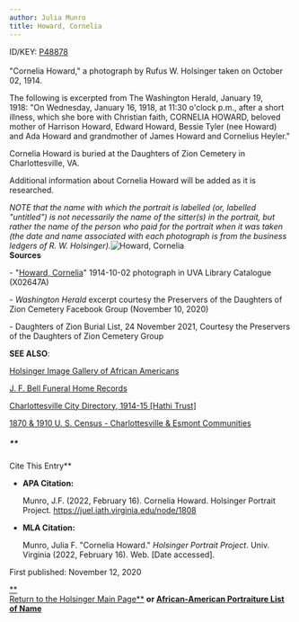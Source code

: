 ```yaml
---
author: Julia Munro
title: Howard, Cornelia
---
```

ID/KEY: [P48878](http://juel.iath.virginia.edu/public_person?person=48878 "P48878")****[  
](http://juel.iath.virginia.edu/public_person?person=48263 "P48263")****  
"Cornelia Howard," a photograph by Rufus W. Holsinger taken on October 02, 1914.

The following is excerpted from The Washington Herald, January 19, 1918: "On Wednesday, January 16, 1918, at 11:30 o'clock p.m., after a short illness, which she bore with Christian faith, CORNELIA HOWARD, beloved mother of Harrison Howard, Edward Howard, Bessie Tyler (nee Howard) and Ada Howard and grandmother of James Howard and Cornelius Heyler."

Cornelia Howard is buried at the Daughters of Zion Cemetery in Charlottesville, VA.

Additional information about Cornelia Howard will be added as it is researched.   

_NOTE that the name with which the portrait is labelled (or, labelled "untitled") is not necessarily the name of the sitter(s) in the portrait, but rather the name of the person who paid for the portrait when it was taken (the date and name associated with each photograph is from the business ledgers of R. W. Holsinger)._![Howard, Cornelia](https://iiif.lib.virginia.edu/iiif/uva-lib:1042574/full/778,561/0/default.jpg "Howard, Cornelia")   
**Sources**

\- "[Howard, Cornelia](https://search.lib.virginia.edu/catalog/uva-lib:1042574#?c=0&m=0&s=0&cv=0&xywh=0%2C-69%2C4031%2C2989 "Howard, Cornelia")" 1914-10-02 photograph in UVA Library Catalogue (X02647A) 

  
\- _Washington Herald_ excerpt courtesy the Preservers of the Daughters of Zion Cemetery Facebook Group (November 10, 2020)  
  

\- Daughters of Zion Burial List, 24 November 2021, Courtesy the Preservers of the Daughters of Zion Cemetery Group

**SEE ALSO**:

[Holsinger Image Gallery of African Americans](http://rwholsingerphotos.org/images.php "Holsinger Image Gallery of African Americans")

[J. F. Bell Funeral Home Records](http://www2.vcdh.virginia.edu/afam/raceandplace/perl_scripts/funeral_search.html "J. F. Bell Funeral Home Database")

[Charlottesville City Directory, 1914-15 \[Hathi Trust\]](https://catalog.hathitrust.org/Record/101954103 "Charlottesville City Directory, 1914-15") 

[1870 & 1910 U. S. Census - Charlottesville & Esmont Communities](http://www2.vcdh.virginia.edu/afam/raceandplace/census/search_both.html "1870 & 1910 U. S. Census: Charlottesville and Esmont Communities")

##### **  
Cite This Entry**

*   **APA Citation:**
    
    Munro, J.F. (2022, February 16). Cornelia Howard. Holsinger Portrait Project. https://juel.iath.virginia.edu/node/1808
    
*   **MLA Citation:**
    
    Munro, Julia F. "Cornelia Howard." _Holsinger Portrait Project_. Univ. Virginia (2022, February 16). Web. \[Date accessed\].
    

  
First published: November 12, 2020  

[**  
Return to the Holsinger Main Page**](http://juel.iath.virginia.edu/node/980) **or [African-American Portraiture List of Name](http://juel.iath.virginia.edu/node/996)**